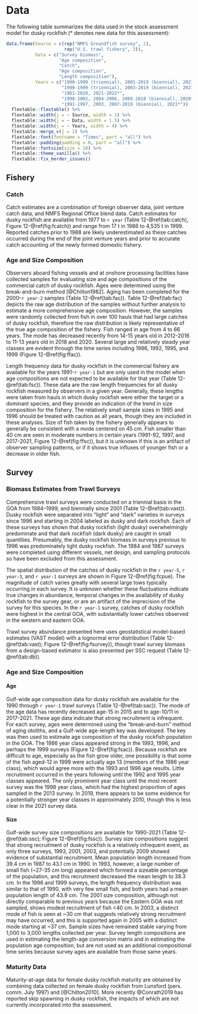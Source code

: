 # Data

The following table summarizes the data used in the stock assessment model for dusky rockfish (* denotes new data for this assessment):

```r

data.frame(Source = c(rep("NMFS Groundfish survey", 2),
                      rep("U.S. trawl fishery", 3)),
           Data = c("Survey biomass",
                    "Age composition",
                    "Catch",
                    "Age composition",
                    "Length composition"),
           Years = c("1990-1999 (triennial), 2001-2019 (biennial), 2021*",
                     "1990-1999 (triennial), 2003-2019 (biennial), 2021*",
                     "1961-2020, 2021-2022*",
                     "1998-2002, 2004-2006, 2008-2018 (biennial), 2020*",
                     "1991-1997, 2003, 2007-2019 (biennial), 2021*"))  %>% 
  flextable::flextable() %>% 
  flextable::width(j = ~ Source, width = 1) %>% 
  flextable::width(j = ~ Data, width = 1.5) %>% 
  flextable::width(j = ~ Years, width = 4) %>% 
  flextable::merge_v(j = 1) %>% 
  flextable::font(fontname = "Times", part = "all") %>% 
  flextable::padding(padding = 0, part = "all") %>% 
  flextable::fontsize(size = 10) %>% 
  flextable::theme_vanilla() %>% 
  flextable::fix_border_issues() 

```

## Fishery

### Catch

Catch estimates are a combination of foreign observer data, joint venture catch data, and NMFS Regional Office blend data. 
Catch estimates for dusky rockfish are available from 1977 to `r year` (Table 12-\@ref(tab:catch), Figure 12-\@ref(fig:fcatch)) and range from 17 t in 1986 to 4,535 t in 1999. 
Reported catches prior to 1988 are likely underestimated as these catches occurred during the end of the joint venture years and prior to accurate catch accounting of the newly formed domestic fishery.

### Age and Size Composition

Observers aboard fishing vessels and at onshore processing facilities have collected samples for evaluating size and age compositions of the commercial catch of dusky rockfish. 
Ages were determined using the break-and-burn method [@Chilton1982]. 
Aging has been completed for the 2000--`r year-2` samples (Table 12-\@ref(tab:fac)). 
Table 12-\@ref(tab:fac) depicts the raw age distribution of the samples without further analysis to estimate a more comprehensive age composition. 
However, the samples were randomly collected from fish in over 100 hauls that had large catches of dusky rockfish, therefore the raw distribution is likely representative of the true age composition of the fishery. 
Fish ranged in age from 4 to 66 years. 
The mode has decreased recently from 14-15 years old in 2012-2016 to 11-13 years old in 2018 and 2020.
Several large and relatively steady year classes are evident through the time series including 1986, 1992, 1995, and 1999 (Figure 12-\@ref(fig:ffac)).

Length frequency data for dusky rockfish in the commercial fishery are available for the years 1991-`r year-1` but are only used in the model when age compositions are not expected to be available for that year (Table 12-\@ref(tab:fsc)). 
These data are the raw length frequencies for all dusky rockfish measured by observers in a given year. 
Generally, these lengths were taken from hauls in which dusky rockfish were either the target or a dominant species, and they provide an indication of the trend in size composition for the fishery. 
The relatively small sample sizes in 1995 and 1996 should be treated with caution as all years, though they are included in these analyses. 
Size of fish taken by the fishery generally appears to generally be consistent with a mode centered on 45 cm.
Fish smaller than 40 cm are seen in moderate numbers in certain years (1991-92, 1997, and 2017-2021, Figure 12-\@ref(fig:ffsc)), but it is unknown if this is an artifact of observer sampling patterns, or if it shows true influxes of younger fish or a decrease in older fish.

## Survey

### Biomass Estimates from Trawl Surveys

Comprehensive trawl surveys were conducted on a triennial basis in the GOA from 1984--1999, and biennially since 2001 (Table 12-\@ref(tab:vast)).
Dusky rockfish were separated into “light” and “dark” varieties in surveys since 1996 and starting in 2004 labeled as dusky and dark rockfish. 
Each of these surveys has shown that dusky rockfish (light dusky) overwhelmingly predominate and that dark rockfish (dark dusky) are caught in small quantities. 
Presumably, the dusky rockfish biomass in surveys previous to 1996 was predominately light dusky rockfish.
The 1984 and 1987 surveys were completed using different vessels, net design, and sampling protocols so have been excluded from this assessment. 

The spatial distribution of the catches of dusky rockfish in the `r year-5`, `r year-3`, and `r year-1` surveys are shown in Figure 12-\@ref(fig:fcpue). 
The magnitude of catch varies greatly with several large tows typically occurring in each survey. 
It is unknown whether these fluctuations indicate true changes in abundance, temporal changes in the availability of dusky rockfish to the survey gear, or are an artifact of the imprecision of the survey for this species. 
In the `r year-1` survey, catches of dusky rockfish were highest in the central GOA, with substantially lower catches observed in the western and eastern GOA. 

Trawl survey abundance presented here uses geostatistical model-based estimates (VAST model) with a lognormal error distribution (Table 12-\@ref(tab:vast); Figure 12-\@ref(fig:fsurvey)), though trawl survey biomass from a design-based estimator is also presented per SSC request (Table 12-\@ref(tab:db)).

### Age and Size Composition 

#### Age 

Gulf-wide age composition data for dusky rockfish are available for the 1990 through `r year-1` trawl surveys (Table 12-\@ref(tab:sac)). 
The mode of the age data has recently decreased age-15 in 2015 and to age-10/11  in 2017-2021. 
These age data indicate that strong recruitment is infrequent. 
For each survey, ages were determined using the “break-and-burn” method of aging otoliths, and a Gulf-wide age-length key was developed. 
The key was then used to estimate age composition of the dusky rockfish population in the GOA. 
The 1986 year class appeared strong in the 1993, 1996, and perhaps the 1999 surveys (Figure 12-\@ref(fig:fsac)).
Because rockfish are difficult to age, especially as the fish grow older, one possibility is that some of the fish aged-12 in 1999 were actually age 13 (members of the 1986 year class), which would agree more with the 1993 and 1996 age results. 
Little recruitment occurred in the years following until the 1992 and 1995 year classes appeared. 
The only prominent year class until the most recent survey was the 1998 year class, which had the highest proportion of ages sampled in the 2013 survey. 
In 2019, there appears to be some evidence for a potentially stronger year classes in approximately 2010, though this is less clear in the 2021 survey data.

#### Size

Gulf-wide survey size compositions are available for 1990-2021 (Table 12-\@ref(tab:ssc); Figure 12-\@ref(fig:fssc)). 
Survey size compositions suggest that strong recruitment of dusky rockfish is a relatively infrequent event, as only three surveys, 1993, 2001, 2003, and potentially 2009 showed evidence of substantial recruitment. 
Mean population length increased from 39.4 cm in 1987 to 43.1 cm in 1990. 
In 1993, however, a large number of small fish (~27-35 cm long) appeared which formed a sizeable percentage of the population, and this recruitment decreased the mean length to 38.3 cm. 
In the 1996 and 1999 surveys, the length frequency distribution was similar to that of 1990, with very few small fish, and both years had a mean population length of 43.9 cm. 
The 2001 size composition, although not directly comparable to previous years because the Eastern GOA was not sampled, shows modest recruitment of fish <40 cm. 
In 2003, a distinct mode of fish is seen at ~30 cm that suggests relatively strong recruitment may have occurred, and this is supported again in 2005 with a distinct mode starting at ~37 cm. 
Sample sizes have remained stable varying from 1,000 to 3,000 lengths collected per year.
Survey length compositions are used in estimating the length-age conversion matrix and in estimating the population age composition, but are not used as an additional compositional time series because survey ages are available from those same years.

### Maturity Data

Maturity-at-age data for female dusky rockfish maturity are obtained by combining data collected on female dusky rockfish from Lunsford (pers. comm. July 1997) and [@Chilton2010].
More recently @Conrath2019 has reported skip spawning in dusky rockfish, the impacts of which are not currently incorporated into the assessment. 
